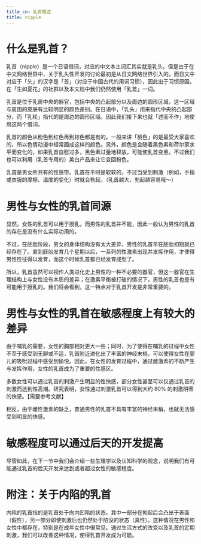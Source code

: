 ```yaml
---
title_cn: 乳首概述
title: nipple
---
```


# 什么是乳首？

乳首（nipple）是一个日语借词，对应的中文本土词汇其实就是乳头。但是由于在中文网络世界中，关于乳头性开发的讨论最初是从日文网络世界引入的，而日文中对应于「头」的汉字是「首」（对应于中国古代的用词习惯），因此出于习惯原因，在「生如夏花」的社群以及本文档中我们仍然使用「乳首」一词。

乳首是位于乳房中央的器官，包括中央的凸起部分以及周边的圆形区域，这一区域与周围的皮肤有比较明显的颜色差别。在日语中，「乳头」用来指代中央的凸起部分，而「乳轮」指代的是周边的圆形区域。因此我们接下来也就「述而不作」地使用这两个借词。

乳首的颜色从粉色到红色再到棕色都是有的。一般来讲「桃色」的是最受大家喜欢的，所以色情动漫中经常画成这样的颜色。另外，颜色是会随着黑色素和荷尔蒙水平而变化的，如果乳首自慰过多，黑色素过量地释放，可能使乳首变黑。不过我们也可以利用（乳首专用的）美白产品来让它变回粉色。

乳首是男女所共有的性感带。乳首在平时是软软的，不过当受到刺激（例如，手指或衣服的摩擦、温度的变化）时就会勃起。（乳首越大，勃起越容易哦～）

# 男性与女性的乳首同源

显然，女性的乳首可以用于授乳，而男性的乳首并不能，因此一般认为男性的乳首的存在是没有什么实际功用的。

不过，在胚胎阶段，男女的身体结构没有太大差异，男性的乳首早在胚胎初期就已经存在了。直到胚胎发育几个星期以后，一系列的性激素出现并发挥作用，才使得男性性征得以发育，而这个时候乳首都已经发育成型了。

所以，乳首虽然可以视作人类进化史上男性的一种不必要的器官，但这一器官在生理结构上与女性没有本质的差异；在激素平衡被打破的情况下，男性的乳首也是有可能用于授乳的。我们将会看到，这一特点对于乳首开发是非常重要的。

# 男性与女性的乳首在敏感程度上有较大的差异

由于哺乳的需要，女性的胸部相对更大一些；同时，为了使得在哺乳的过程中女性不至于感受到无聊或不适，乳首附近进化出了丰富的神经末梢，可以使得女性在婴儿的吸吮过程中感受到愉悦。因此，在女性的发育过程中，通过雌激素的不断产生与发挥作用，女性的乳首成为了重要的性感区。

多数女性可以通过乳首的刺激产生明显的性快感，部分女性甚至可以仅通过乳首的刺激而达到性高潮。研究表明，女性通过刺激乳首可以得到大约 80% 的刺激阴蒂的快感。【需要参考文献】

相反，由于雌性激素的缺乏，普通男性的乳首不具有丰富的神经末梢，也就无法感受到明显的快感。

# 敏感程度可以通过后天的开发提高

尽管如此，在下一节中我们会介绍一些生理学以及认知科学的观念，说明我们有可能通过乳首的后天开发来达到或者超过女性的敏感程度。

# 附注：关于内陷的乳首

内陷的乳首指的是乳首处于向内凹陷的状态。其中一部分在勃起后会凸出于表面（假性），另一部分即使刺激后也仍然处于陷没的状态（真性）。这种情况在男性和女性中都存在，特别是在成年女性中很常见。通过生活方式的改变以及乳首的定期刺激，我们可以改善这种情况，使得乳首开发成为可能。
